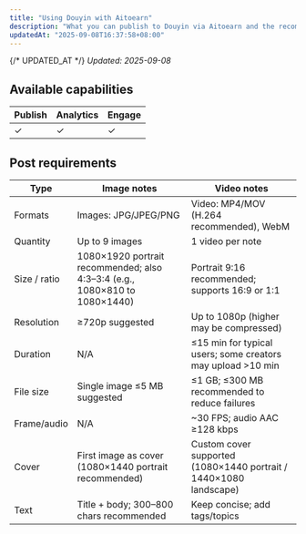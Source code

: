 ```yaml
---
title: "Using Douyin with Aitoearn"
description: "What you can publish to Douyin via Aitoearn and the recommended specs."
updatedAt: "2025-09-08T16:37:58+08:00"
---
```

{/* UPDATED_AT */}
_Updated: 2025-09-08_

## Available capabilities

| Publish | Analytics | Engage |
| --- | --- | --- |
| ✓ | ✓ | ✓ |

## Post requirements

| Type | Image notes | Video notes |
| --- | --- | --- |
| Formats | Images: JPG/JPEG/PNG | Video: MP4/MOV (H.264 recommended), WebM |
| Quantity | Up to 9 images | 1 video per note |
| Size / ratio | 1080×1920 portrait recommended; also 4:3–3:4 (e.g., 1080×810 to 1080×1440) | Portrait 9:16 recommended; supports 16:9 or 1:1 |
| Resolution | ≥720p suggested | Up to 1080p (higher may be compressed) |
| Duration | N/A | ≤15 min for typical users; some creators may upload >10 min |
| File size | Single image ≤5 MB suggested | ≤1 GB; ≤300 MB recommended to reduce failures |
| Frame/audio | N/A | ~30 FPS; audio AAC ≥128 kbps |
| Cover | First image as cover (1080×1440 portrait recommended) | Custom cover supported (1080×1440 portrait / 1440×1080 landscape) |
| Text | Title + body; 300–800 chars recommended | Keep concise; add tags/topics |
